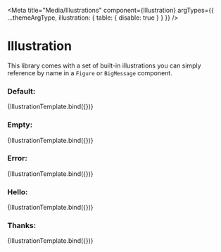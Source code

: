 
<Meta
  title="Media/Illustrations"
  component={Illustration}
  argTypes={{ ...themeArgType, illustration: { table: { disable: true } } }}
/>


# Illustration

This library comes with a set of built-in illustrations you can simply reference by name in a `Figure` or `BigMessage` component.

### Default:

<Canvas>
  <Story name="Default" args={{ theme: 'light', illustration: 'default' }}>
    {IllustrationTemplate.bind({})}
  </Story>
</Canvas>

<ArgsTable story="Default" />

### Empty:

<Canvas>
  <Story name="Empty" args={{ theme: 'light', illustration: 'empty' }}>
    {IllustrationTemplate.bind({})}
  </Story>
</Canvas>

<ArgsTable story="Empty" />

### Error:

<Canvas>
  <Story name="Error" args={{ theme: 'light', illustration: 'error' }}>
    {IllustrationTemplate.bind({})}
  </Story>
</Canvas>

<ArgsTable story="Error" />

### Hello:

<Canvas>
  <Story name="Hello" args={{ theme: 'light', illustration: 'hello' }}>
    {IllustrationTemplate.bind({})}
  </Story>
</Canvas>

<ArgsTable story="Hello" />

### Thanks:

<Canvas>
  <Story name="Thanks" args={{ theme: 'light', illustration: 'thanks' }}>
    {IllustrationTemplate.bind({})}
  </Story>
</Canvas>

<ArgsTable story="Thanks" />
